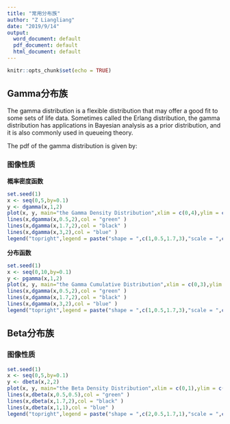 ---
title: "常用分布族"
author: "Z Liangliang"
date: "2019/9/14"
output:
  word_document: default
  pdf_document: default
  html_document: default
---

```{r setup, include=FALSE}
knitr::opts_chunk$set(echo = TRUE)
```

## Gamma分布族

The gamma distribution is a flexible distribution that may offer a good fit to some sets of life data. Sometimes called the Erlang distribution, the gamma distribution has applications in Bayesian analysis as a prior distribution, and it is also commonly used in queueing theory.

The pdf of the gamma distribution is given by:

### 图像性质
**概率密度函数**
```{r}
set.seed(1)
x <- seq(0,5,by=0.1)
y <- dgamma(x,1,2)
plot(x, y, main="the Gamma Density Distribution",xlim = c(0,4),ylim = c(0,2), col = "red", type="l", lwd=2)
lines(x,dgamma(x,0.5,2),col = "green" )
lines(x,dgamma(x,1.7,2),col = "black" )
lines(x,dgamma(x,3,2),col = "blue" )
legend("topright",legend = paste("shape = ",c(1,0.5,1.7,3),"scale = ",c(2,2,2,2)),lwd = 1, col = c("red", "green","black","blue" ))

```

**分布函数**
```{r}
set.seed(1)
x <- seq(0,10,by=0.1)
y <- pgamma(x,1,2)
plot(x, y, main="the Gamma Cumulative Distribution",xlim = c(0,3),ylim = c(0,2), col = "red", type="l", lwd=2)
lines(x,dgamma(x,0.5,2),col = "green" )
lines(x,dgamma(x,1.7,2),col = "black" )
lines(x,dgamma(x,3,2),col = "blue" )
legend("topright",legend = paste("shape = ",c(1,0.5,1.7,3),"scale = ",c(2,2,2,2)),lwd = 1, col = c("red", "green","black","blue" ))

```


## Beta分布族

### 图像性质
```{r}
set.seed(1)
x <- seq(0,5,by=0.1)
y <- dbeta(x,2,2)
plot(x, y, main="the Beta Density Distribution",xlim = c(0,1),ylim = c(0,2), col = "red", type="l", lwd=2)
lines(x,dbeta(x,0.5,0.5),col = "green" )
lines(x,dbeta(x,1.7,2),col = "black" )
lines(x,dbeta(x,1,1),col = "blue" )
legend("topright",legend = paste("shape = ",c(2,0.5,1.7,1),"scale = ",c(2,0.5,2,1)),lwd = 1, col = c("red", "green","black","blue" ))

```





